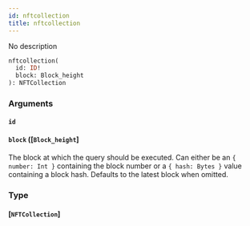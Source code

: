 ```yaml
---
id: nftcollection
title: nftcollection
---
```


No description

```graphql
nftcollection(
  id: ID!
  block: Block_height
): NFTCollection

```

### Arguments

#### `id` 

#### `block` ([`Block_height`]

The block at which the query should be executed. Can either be an `{ number: Int }` containing the block number or a `{ hash: Bytes }` value containing a block hash. Defaults to the latest block when omitted.

### Type

#### [`NFTCollection`]
